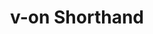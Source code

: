 ---
id: "vue_tf_easy_014"
questionType: "TRUE_FALSE"
title: "v-on Shorthand"
statement: "@click is the shorthand for v-on:click."
difficulty: "EASY"
category: "Vue"
correctAnswer: true
explanation: "Vue allows @event as shorthand for v-on:event."
---